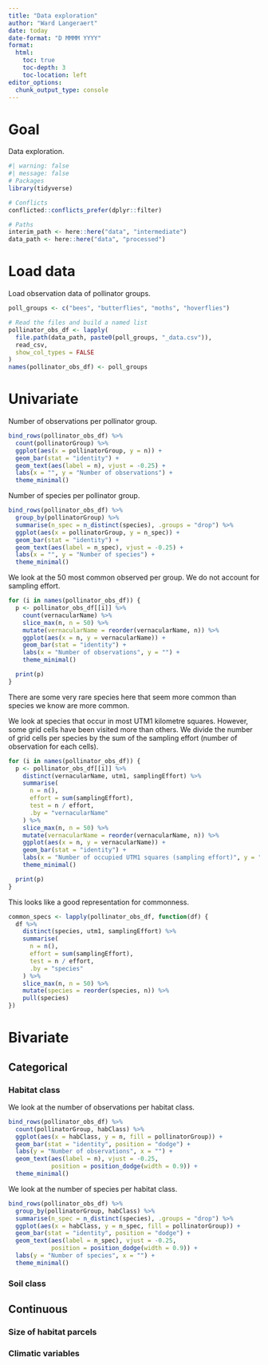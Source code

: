 ```yaml
---
title: "Data exploration"
author: "Ward Langeraert"
date: today
date-format: "D MMMM YYYY"
format:
  html:
    toc: true
    toc-depth: 3
    toc-location: left
editor_options: 
  chunk_output_type: console
---
```


# Goal

Data exploration.

```r
#| warning: false
#| message: false
# Packages
library(tidyverse)

# Conflicts
conflicted::conflicts_prefer(dplyr::filter)

# Paths
interim_path <- here::here("data", "intermediate")
data_path <- here::here("data", "processed")
```

# Load data

Load observation data of pollinator groups.

```r
poll_groups <- c("bees", "butterflies", "moths", "hoverflies")

# Read the files and build a named list
pollinator_obs_df <- lapply(
  file.path(data_path, paste0(poll_groups, "_data.csv")),
  read_csv,
  show_col_types = FALSE
)
names(pollinator_obs_df) <- poll_groups
```

# Univariate

Number of observations per pollinator group.

```r
bind_rows(pollinator_obs_df) %>%
  count(pollinatorGroup) %>%
  ggplot(aes(x = pollinatorGroup, y = n)) +
  geom_bar(stat = "identity") +
  geom_text(aes(label = n), vjust = -0.25) +
  labs(x = "", y = "Number of observations") +
  theme_minimal()
```

Number of species per pollinator group.

```r
bind_rows(pollinator_obs_df) %>%
  group_by(pollinatorGroup) %>%
  summarise(n_spec = n_distinct(species), .groups = "drop") %>%
  ggplot(aes(x = pollinatorGroup, y = n_spec)) +
  geom_bar(stat = "identity") +
  geom_text(aes(label = n_spec), vjust = -0.25) +
  labs(x = "", y = "Number of species") +
  theme_minimal()
```

We look at the 50 most common observed per group.
We do not account for sampling effort.

```r
for (i in names(pollinator_obs_df)) {
  p <- pollinator_obs_df[[i]] %>%
    count(vernacularName) %>%
    slice_max(n, n = 50) %>%
    mutate(vernacularName = reorder(vernacularName, n)) %>%
    ggplot(aes(x = n, y = vernacularName)) +
    geom_bar(stat = "identity") +
    labs(x = "Number of observations", y = "") +
    theme_minimal()

  print(p)
}
```

There are some very rare species here that seem more common than species we know are more common.

We look at species that occur in most UTM1 kilometre squares.
However, some grid cells have been visited more than others.
We divide the number of grid cells per species by the sum of the sampling effort (number of observation for each cells).

```r
for (i in names(pollinator_obs_df)) {
  p <- pollinator_obs_df[[i]] %>%
    distinct(vernacularName, utm1, samplingEffort) %>%
    summarise(
      n = n(),
      effort = sum(samplingEffort),
      test = n / effort,
      .by = "vernacularName"
    ) %>%
    slice_max(n, n = 50) %>%
    mutate(vernacularName = reorder(vernacularName, n)) %>%
    ggplot(aes(x = n, y = vernacularName)) +
    geom_bar(stat = "identity") +
    labs(x = "Number of occupied UTM1 squares (sampling effort)", y = "") +
    theme_minimal()

  print(p)
}
```

This looks like a good representation for commonness.

```r
common_specs <- lapply(pollinator_obs_df, function(df) {
  df %>%
    distinct(species, utm1, samplingEffort) %>%
    summarise(
      n = n(),
      effort = sum(samplingEffort),
      test = n / effort,
      .by = "species"
    ) %>%
    slice_max(n, n = 50) %>%
    mutate(species = reorder(species, n)) %>%
    pull(species)
})
```

# Bivariate
## Categorical
### Habitat class

We look at the number of observations per habitat class.

```r
bind_rows(pollinator_obs_df) %>%
  count(pollinatorGroup, habClass) %>%
  ggplot(aes(x = habClass, y = n, fill = pollinatorGroup)) +
  geom_bar(stat = "identity", position = "dodge") +
  labs(y = "Number of observations", x = "") +
  geom_text(aes(label = n), vjust = -0.25,
            position = position_dodge(width = 0.9)) +
  theme_minimal()
```

We look at the number of species per habitat class.

```r
bind_rows(pollinator_obs_df) %>%
  group_by(pollinatorGroup, habClass) %>%
  summarise(n_spec = n_distinct(species), .groups = "drop") %>%
  ggplot(aes(x = habClass, y = n_spec, fill = pollinatorGroup)) +
  geom_bar(stat = "identity", position = "dodge") +
  geom_text(aes(label = n_spec), vjust = -0.25,
            position = position_dodge(width = 0.9)) +
  labs(y = "Number of species", x = "") +
  theme_minimal()
```

### Soil class



## Continuous
### Size of habitat parcels

### Climatic variables
